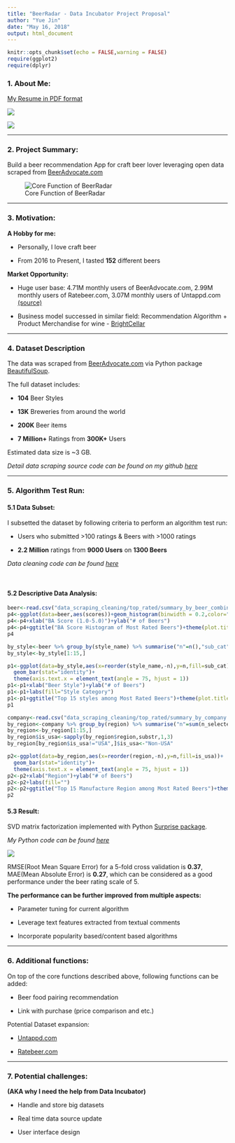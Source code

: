 ---
title: "BeerRadar - Data Incubator Project Proposal"
author: "Yue Jin"
date: "May 16, 2018"
output: html_document
---

```{r setup, include=FALSE}
knitr::opts_chunk$set(echo = FALSE,warning = FALSE)
require(ggplot2)
require(dplyr)
```


### 1. About Me:

<a href="https://yjin910517.github.io/data_incubator/resume.pdf" target="_blank">My Resume in PDF format</a>

![](pics/about_me.png)


![](pics/istj.png)


------


### 2. Project Summary:

Build a beer recommendation App for craft beer lover leveraging open data scraped from <a href="https://www.beeradvocate.com/" target="_blank">BeerAdvocate.com</a>


![Core Function of BeerRadar](pics/app_brief.png)

------


### 3. Motivation: 

**A Hobby for me:**

- Personally, I love craft beer

- From 2016 to Present, I tasted **152** different beers


**Market Opportunity:**

- Huge user base: 4.71M monthly users of BeerAdvocate.com, 2.99M monthly users of Ratebeer.com, 3.07M monthly users of Untappd.com <a href="https://craftbeerinsandiego.com/blog/ratebeerisdeadlongliveuntappd" target="_blank">(source)</a> 

- Business model successed in similar field: Recommendation Algorithm + Product Merchandise for wine - <a href="https://www.brightcellars.com/" target="_blank">BrightCellar</a> 


------


### 4. Dataset Description

The data was scraped from <a href="https://www.beeradvocate.com/" target="_blank">BeerAdvocate.com</a> via Python package <a href="https://www.crummy.com/software/BeautifulSoup/" target="_blank">BeautifulSoup</a>.

The full dataset includes:

- **104** Beer Styles

- **13K** Breweries from around the world

- **200K** Beer items

- **7 Million+** Ratings from **300K+** Users

Estimated data size is ~3 GB. 

*Detail data scraping source code can be found on my github <a href="https://github.com/yjin910517/data_incubator/blob/master/data_scraping_cleaning/data_scraping.ipynb" target="_blank">here</a>*


------


### 5. Algorithm Test Run:


#### 5.1 Data Subset:

I subsetted the dataset by following criteria to perform an algorithm test run:

- Users who submitted >100 ratings & Beers with >1000 ratings

- **2.2 Million** ratings from **9000 Users** on **1300 Beers**

*Data cleaning code can be found <a href="https://github.com/yjin910517/data_incubator/blob/master/data_scraping_cleaning/top_rated/data_cleaning.ipynb" target="_blank">here</a>*

\


#### 5.2 Descriptive Data Analysis:

```{r eda4}
beer<-read.csv("data_scraping_cleaning/top_rated/summary_by_beer_combined.csv")
p4<-ggplot(data=beer,aes(scores))+geom_histogram(binwidth = 0.2,color="white",fill="steelblue")
p4<-p4+xlab("BA Score (1.0-5.0)")+ylab("# of Beers")
p4<-p4+ggtitle("BA Score Histogram of Most Rated Beers")+theme(plot.title = element_text(hjust = 0.5))
p4
```

```{r eda1}
by_style<-beer %>% group_by(style_name) %>% summarise("n"=n(),"sub_cat"=sub_cat[1]) %>% arrange(desc(n))
by_style<-by_style[1:15,]

p1<-ggplot(data=by_style,aes(x=reorder(style_name,-n),y=n,fill=sub_cat))+
  geom_bar(stat="identity")+
  theme(axis.text.x = element_text(angle = 75, hjust = 1))
p1<-p1+xlab("Beer Style")+ylab("# of Beers")
p1<-p1+labs(fill="Style Category")
p1<-p1+ggtitle("Top 15 styles among Most Rated Beers")+theme(plot.title = element_text(hjust = 0.5))
p1

```
 

```{r eda2}
company<-read.csv("data_scraping_cleaning/top_rated/summary_by_company.csv")
by_region<-company %>% group_by(region) %>% summarise("n"=sum(n_selected_beers)) %>% arrange(desc(n))
by_region<-by_region[1:15,]
by_region$is_usa<-sapply(by_region$region,substr,1,3)
by_region[by_region$is_usa!="USA",]$is_usa<-"Non-USA"

p2<-ggplot(data=by_region,aes(x=reorder(region,-n),y=n,fill=is_usa))+
  geom_bar(stat="identity")+
  theme(axis.text.x = element_text(angle = 75, hjust = 1))
p2<-p2+xlab("Region")+ylab("# of Beers")
p2<-p2+labs(fill="")
p2<-p2+ggtitle("Top 15 Manufacture Region among Most Rated Beers")+theme(plot.title = element_text(hjust = 0.5))
p2
```


#### 5.3 Result: 

SVD matrix factorization implemented with Python <a href="http://surprise.readthedocs.io/en/stable/index.html" target="_blank">Surprise package</a>.

*My Python code can be found <a href="https://github.com/yjin910517/data_incubator/blob/master/surprise_basic_model.ipynb" target="_blank">here</a>* 


![](pics/surprise_output.png)

RMSE(Root Mean Square Error) for a 5-fold cross validation is **0.37**, MAE(Mean Absolute Error) is **0.27**, which can be considered as a good performance under the beer rating scale of 5.


**The performance can be further improved from multiple aspects:**
 
- Parameter tuning for current algorithm

- Leverage text features extracted from textual comments

- Incorporate popularity based/content based algorithms
  
------ 


### 6. Additional functions:


On top of the core functions described above, following functions can be added:

- Beer food pairing recommendation
    
- Link with purchase (price comparison and etc.)
    

Potential Dataset expansion:

- <a href="https://untappd.com/" target="_blank">Untappd.com</a>

- <a href="https://www.ratebeer.com/" target="_blank">Ratebeer.com</a>

------


### 7. Potential challenges:

**(AKA why I need the help from Data Incubator)**


- Handle and store big datasets
 
- Real time data source update

- User interface design




